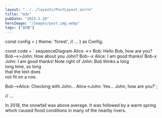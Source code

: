 ```yaml
---
layout: "../../layouts/PostLayout.astro"
title: "mdx"
pubDate: "2023.2.20"
heroImage: "/images/post_img.webp"
tags: ["前端"]
---
```


const config = {
  theme: 'forest',
  // ...
} as Config;

const code = `
sequenceDiagram
Alice ->> Bob: Hello Bob, how are you?
Bob-->>John: How about you John?
Bob--x Alice: I am good thanks!
Bob-x John: I am good thanks!
Note right of John: Bob thinks a long<br/>long time, so long<br/>that the text does<br/>not fit on a row.

Bob-->Alice: Checking with John...
Alice->John: Yes... John, how are you?`;

// ...

<body>
In 2018, the snowfall was above average.
It was followed by a warm spring which caused
flood conditions in many of the nearby rivers.
</body>